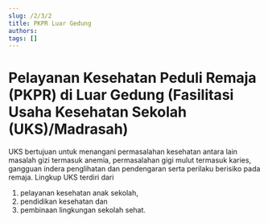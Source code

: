 ```yaml
---
slug: /2/3/2
title: PKPR Luar Gedung
authors: 
tags: []
---
```


# Pelayanan Kesehatan Peduli Remaja (PKPR) di Luar Gedung (Fasilitasi Usaha Kesehatan Sekolah (UKS)/Madrasah)
UKS bertujuan untuk menangani permasalahan kesehatan antara lain masalah gizi termasuk anemia, permasalahan gigi mulut termasuk karies, gangguan indera penglihatan dan pendengaran serta perilaku berisiko pada remaja. Lingkup UKS terdiri dari 
1. pelayanan kesehatan anak sekolah, 
2. pendidikan kesehatan dan 
3. pembinaan lingkungan sekolah sehat.


<DocCardList/>